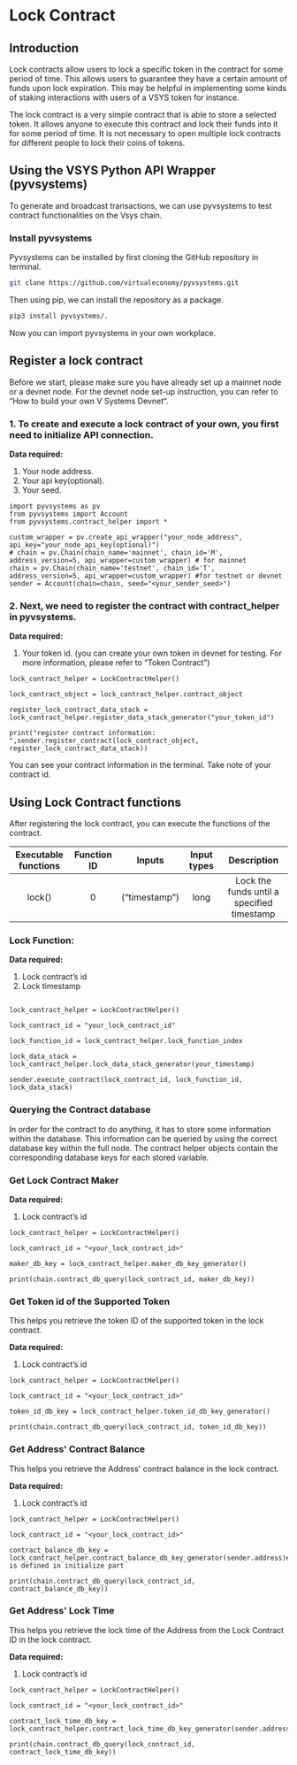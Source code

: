<!-- KEYWORDS: Lock Contract Smart Contract -->

# Lock Contract

## Introduction

Lock contracts allow users to lock a specific token in the contract for some period of time. This allows users to guarantee they have a certain amount of funds upon lock expiration. This may be helpful in implementing some kinds of staking interactions with users of a VSYS token for instance.

The lock contract is a very simple contract that is able to store a selected token. It allows anyone to execute this contract and lock their funds into it for some period of time. It is not necessary to open multiple lock contracts for different people to lock their coins of tokens.

## Using the VSYS Python API Wrapper (pyvsystems)

To generate and broadcast transactions, we can use pyvsystems to test contract functionalities on the Vsys chain. 

### Install pyvsystems

Pyvsystems can be installed by first cloning the GitHub repository in terminal.

```sh
git clone https://github.com/virtualeconomy/pyvsystems.git
```

Then using pip, we can install the repository as a package.

```sh
pip3 install pyvsystems/.
```

Now you can import pyvsystems in your own workplace.

## Register a lock contract

Before we start, please make sure you have already set up a mainnet node or a devnet node. For the devnet node set-up instruction, you can refer to “How to build your own V Systems Devnet“.

### 1. To create and execute a lock contract of your own, you first need to initialize API connection.

<b>Data required:</b>

1. Your node address.
2. Your api key(optional).
3. Your seed.

```python:
import pyvsystems as pv 
from pyvsystems import Account
from pyvsystems.contract_helper import * 

custom_wrapper = pv.create_api_wrapper("your_node_address", api_key="your_node_api_key(optional)") 
# chain = pv.Chain(chain_name='mainnet', chain_id='M', address_version=5, api_wrapper=custom_wrapper) # for mainnet 
chain = pv.Chain(chain_name='testnet', chain_id='T', address_version=5, api_wrapper=custom_wrapper) #for testnet or devnet
sender = Account(chain=chain, seed="<your_sender_seed>") 
```

### 2. Next, we need to register the contract with contract_helper in pyvsystems. 

<b>Data required:</b>

1.  Your token id. (you can create your own token in devnet for testing. For more information, please refer to “Token Contract”)

```python:
lock_contract_helper = LockContractHelper()

lock_contract_object = lock_contract_helper.contract_object

register_lock_contract_data_stack = lock_contract_helper.register_data_stack_generator("your_token_id")

print("register contract information: ",sender.register_contract(lock_contract_object, register_lock_contract_data_stack))

```

You can see your contract information in the terminal. Take note of your contract id.

## Using Lock Contract functions

After registering the lock contract, you can execute the functions of the contract.

| Executable functions | Function ID | Inputs        | Input types | Description                                |
|:--------------------:|:-----------:|:-------------:|:-----------:|:------------------------------------------:|
| lock()               | 0           | (“timestamp”) | long        | Lock the funds until a specified timestamp |

### Lock Function:

<b>Data required:</b>

1. Lock contract’s id
2. Lock timestamp

```python:

lock_contract_helper = LockContractHelper()

lock_contract_id = "your_lock_contract_id"

lock_function_id = lock_contract_helper.lock_function_index

lock_data_stack = lock_contract_helper.lock_data_stack_generator(your_timestamp)

sender.execute_contract(lock_contract_id, lock_function_id, lock_data_stack)

```

### Querying the Contract database

In order for the contract to do anything, it has to store some information within the database. This information can be queried by using the correct database key within the full node. The contract helper objects contain the corresponding database keys for each stored variable.

### Get Lock Contract Maker

<b>Data required:</b>

1. Lock contract’s id

```python:
lock_contract_helper = LockContractHelper()

lock_contract_id = "<your_lock_contract_id>"

maker_db_key = lock_contract_helper.maker_db_key_generator()

print(chain.contract_db_query(lock_contract_id, maker_db_key))
```

### Get Token id of the Supported Token

This helps you retrieve the token ID of the supported token in the lock contract.

<b>Data required:</b>

1. Lock contract’s id

```python:
lock_contract_helper = LockContractHelper()

lock_contract_id = "<your_lock_contract_id>"

token_id_db_key = lock_contract_helper.token_id_db_key_generator()

print(chain.contract_db_query(lock_contract_id, token_id_db_key))
```

### Get Address' Contract Balance

This helps you retrieve the Address' contract balance in the lock contract.

<b>Data required:</b>

1. Lock contract’s id

```python:
lock_contract_helper = LockContractHelper()

lock_contract_id = "<your_lock_contract_id>"

contract_balance_db_key = lock_contract_helper.contract_balance_db_key_generator(sender.address)#sender is defined in initialize part

print(chain.contract_db_query(lock_contract_id, contract_balance_db_key))
```

###  Get Address' Lock Time

This helps you retrieve the lock time of the Address from the Lock Contract ID in the lock contract.

<b>Data required:</b>

1. Lock contract’s id

```python:
lock_contract_helper = LockContractHelper()

lock_contract_id = "<your_lock_contract_id>"

contract_lock_time_db_key = lock_contract_helper.contract_lock_time_db_key_generator(sender.address)

print(chain.contract_db_query(lock_contract_id, contract_lock_time_db_key))
```